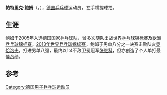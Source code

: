 {{noteTA|G1=Table Tennis}}
{{Infobox 乒乓球
| playername   = 帕特里克·鲍姆
| image =
| imagesize = 
| caption = 
| fullname = 
| education = 
| nationality = {{GER}} 
| playingstyle = 左手横拍
| hrank = 14 （2014年9月）<ref>[http://www.ittf.com/ittf_ranking/world_ranking_per_name.asp?Player_ID=100982&U18=0&U21=0&Siniors=1& World ranking Record for BAUM Patrick (GER)] {{webarchive|url=https://web.archive.org/web/20120310125044/http://www.ittf.com/ittf_ranking/world_ranking_per_name.asp?Player_ID=100982&U18=0&U21=0&Siniors=1& |date=2012-03-10 }}</ref>
| club = 
| birthdate  = {{Birth_date_and_age|1987|06|23}}<ref>[http://www.ittf.com/biography/biography_web_details.asp?Player_ID=100982 Biography] {{webarchive|url=https://web.archive.org/web/20160304204600/http://www.ittf.com/biography/biography_web_details.asp?Player_ID=100982 |date=2016-03-04 }}</ref>
| birth_place = {{GER}}
| death_date = 
| death_place = 
| height = {{height|m=1.73}}
| weight = 
| medaltemplates = 
{{MedalSport | 男子[[乒乓球|乒乓球]]}} 
{{MedalCountry | {{GER}} }} 
{{MedalCompetition | [[世界乒乓球锦标赛|世界乒乓球锦标赛]]}} 
{{MedalSilver | [[2010年世界乒乓球团体锦标赛|2010年 莫斯科]] | 男子团体}} 
{{MedalSilver | [[2012年世界乒乓球团体锦标赛|2012年 多特蒙德]] | 男子团体}}
{{MedalCompetition | [[乒乓球世界杯|乒乓球世界杯]]}}
{{MedalBronze | 2009 林茨 | 男子团体}} 
{{MedalBronze | 2010 迪拜 | 男子团体}} 
{{MedalBronze | 2011 马格德堡 | 男子团体}} 
{{MedalCompetition | [[欧洲乒乓球锦标赛|欧洲乒乓球锦标赛]]}} 
{{MedalGold | 2008年 圣彼得堡 | 男子团体}}
{{MedalGold | 2009年 斯图加特 | 男子团体}}
{{MedalGold | 2010年 俄斯特拉发 | 男子团体}} 
{{MedalSilver | 2010年 俄斯特拉发 | 男子单打}} 
{{MedalGold | 2011年 格但斯克 | 男子团体}} 
{{MedalSilver | 2011年 格但斯克 | 男子单打}} 
|}} 

'''帕特里克·鲍姆'''（{{lang-de|Patrick Baum}}，{{bd|1987年|6月23日}}），[[德国|德国]][[乒乓球|乒乓球]]运动员，左手横握球拍。

== 生涯 ==
鲍姆于2005年入选[[德国国家乒乓球队|德国国家乒乓球队]]，曾多次随队出战[[世界乒乓球锦标赛|世界乒乓球锦标赛]]及[[欧洲乒乓球锦标赛|欧洲乒乓球锦标赛]]。[[2013年世界乒乓球锦标赛|2013年世界乒乓球锦标赛]]，鲍姆于男单八分之一决赛击败队友[[迪米特里·奥恰洛夫|奥恰洛夫]]，打进男单八强，最终以1:4不敌卫冕冠军[[张继科|张继科]]，但亦创造了个人单打最佳战绩。

== 参考 ==
{{reflist}}

{{欧洲乒乓球锦标赛男子团体冠军}}

{{Authority control}}
{{DEFAULTSORT:Baum}}
[[Category:德国男子乒乓球运动员|Category:德国男子乒乓球运动员]]